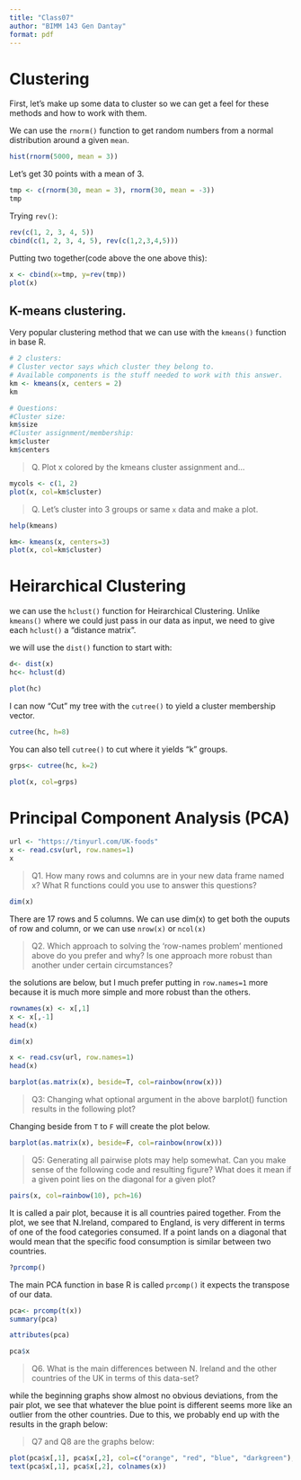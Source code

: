 ```yaml
---
title: "Class07"
author: "BIMM 143 Gen Dantay"
format: pdf
---
```


# Clustering

First, let's make up some data to cluster so we can get a feel for these methods
and how to work with them.

We can use the `rnorm()` function to get random numbers from a normal distribution around a given `mean`.
```r
hist(rnorm(5000, mean = 3))
```

Let's get 30 points with a mean of 3.
```r
tmp <- c(rnorm(30, mean = 3), rnorm(30, mean = -3))
tmp
```
Trying `rev()`:
```r
rev(c(1, 2, 3, 4, 5))
cbind(c(1, 2, 3, 4, 5), rev(c(1,2,3,4,5)))
```
Putting two together(code above the one above this):
```r
x <- cbind(x=tmp, y=rev(tmp))
plot(x)
```

## K-means clustering.

Very popular clustering method that we can use with the `kmeans()` function in
base R.
```r
# 2 clusters:
# Cluster vector says which cluster they belong to.
# Available components is the stuff needed to work with this answer.
km <- kmeans(x, centers = 2)
km
```
```r
# Questions:
#Cluster size:
km$size
#Cluster assignment/membership:
km$cluster
km$centers
```
> Q. Plot x colored by the kmeans cluster assignment and...

```r
mycols <- c(1, 2)
plot(x, col=km$cluster)
```

>Q. Let's cluster into 3 groups or same `x` data and make a plot. 

```r
help(kmeans)
```

```r
km<- kmeans(x, centers=3)
plot(x, col=km$cluster)
```

# Heirarchical Clustering 

we can use the `hclust()` function for Heirarchical Clustering. Unlike `kmeans()` where we could just pass in our data as input, we need to give each `hclust()` a "distance matrix". 

we will use the `dist()` function to start with:

```r
d<- dist(x)
hc<- hclust(d)
```


```r
plot(hc)
```

I can now "Cut" my tree with the `cutree()` to yield a cluster membership vector. 

```r
cutree(hc, h=8)
```

You can also tell `cutree()` to cut where it yields "k" groups.

```r
grps<- cutree(hc, k=2)

```
```r
plot(x, col=grps)
```

# Principal Component Analysis (PCA)

```r
url <- "https://tinyurl.com/UK-foods"
x <- read.csv(url, row.names=1)
x
```

>Q1. How many rows and columns are in your new data frame named x? What R functions could you use to answer this questions?

```r
dim(x)
```
There are 17 rows and 5 columns. We can use dim(x) to get both the ouputs of row and column, or we can use `nrow(x)` or `ncol(x)`

> Q2. Which approach to solving the ‘row-names problem’ mentioned above do you prefer and why? Is one approach more robust than another under certain circumstances?

the solutions are below, but I much prefer putting in `row.names=1` more because it is much more simple and more robust than the others. 

```r
rownames(x) <- x[,1]
x <- x[,-1]
head(x)
```

```r
dim(x)
```
```r
x <- read.csv(url, row.names=1)
head(x)
```
```r
barplot(as.matrix(x), beside=T, col=rainbow(nrow(x)))
```
>Q3: Changing what optional argument in the above barplot() function results in the following plot?

Changing beside from `T` to `F` will create the plot below. 

```r
barplot(as.matrix(x), beside=F, col=rainbow(nrow(x)))
```
>Q5: Generating all pairwise plots may help somewhat. Can you make sense of the following code and resulting figure? What does it mean if a given point lies on the diagonal for a given plot?

```r
pairs(x, col=rainbow(10), pch=16)

```

It is called a pair plot, because it is all countries paired together. From the plot, we see that N.Ireland, compared to England, is very different in terms of one of the food categories consumed. If a point lands on a diagonal that would mean that the specific food consumption is similar between two countries. 

```r
?prcomp()
```
The main PCA function in base R is called `prcomp()` it expects the transpose of our data. 

```r
pca<- prcomp(t(x))
summary(pca)
```

```r
attributes(pca)
```

```r
pca$x
```
>Q6. What is the main differences between N. Ireland and the other countries of the UK in terms of this data-set?

while the beginning graphs show almost no obvious deviations, from the pair plot, we see that whatever the blue point is different seems more like an outlier from the other countries. Due to this, we probably end up with the results in the graph below:

>Q7 and Q8 are the graphs below:

```r
plot(pca$x[,1], pca$x[,2], col=c("orange", "red", "blue", "darkgreen"), pch=16)
text(pca$x[,1], pca$x[,2], colnames(x))
```

